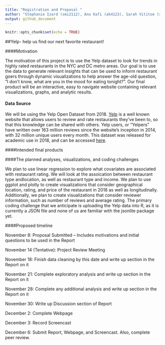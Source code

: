 ```yaml
---
title: "Registration and Proposal "
author: "Stephanie Izard (smi2112), Anu Kafi (ak4123), Sarah Vititoe (sev2125)"
output: github_document
---
```


```r
knitr::opts_chunk$set(echo = TRUE)
```

##Yelp- help us find our next favorite restaurant!

####Motivation

The motivation of this project is to use the Yelp dataset to look for trends in highly rated restaurants in the NYC and DC metro areas. Our goal is to use the data to generate relevant insights that can be used to inform restaurant goers through dynamic visualizations to help answer the age-old question, "I don't know, what are you in the mood for eating tonight?". Our final product will be an interactive, easy to navigate website containing relevant visualizations, graphs, and analytic results. 

#### Data Source
We will be using the Yelp Open Dataset from 2018. [Yelp](https://www.yelp.com/) is a well known website that allows users to review and rate restaurants they've been to, so that this knowledge can be shared with others. Yelp users, or "Yelpers" have written over 163 million reviews since the website's inception in 2014, with 32 million unique users every month. This dataset was released for academic use in 2018, and can be accessed [here](https://www.yelp.com/dataset).

####Intended final products


####The planned analyses, visualizations, and coding challenges

We plan to use linear regression to explore what covariates are associated with restaurant rating. We will look at the assoication between restaurant type andlocation, as well as restaurant type and income. We plan to use ggplot and plotly to create visualizations that consider geographical location, rating, and price of the restaurant in 2018 as well as longitudinally. Additionally, we plan to create visualizations that consider reviewer information, such as number of reviews and average rating. The primary coding challenge that we anticipate is uploading the Yelp data into R, as it is currently a JSON file and none of us are familiar with the jsonlite package yet.

####Proposed timeline

November 8: Proposal Submitted – Includes motivations and initial questions to be used in the Report

November 14 (Tentative): Project Review Meeting 

November 18: Finish data cleaning by this date and write up section in the Report on it

November 21: Complete exploratory analysis and write up section in the Report on it

November 28: Complete any additional analysis and write up section in the Report on it

November 30: Write up Discussion section of Report

December 2: Complete Webpage

December 3: Record Screencast

December 6: Submit Report, Webpage, and Screencast. Also, complete peer review. 

